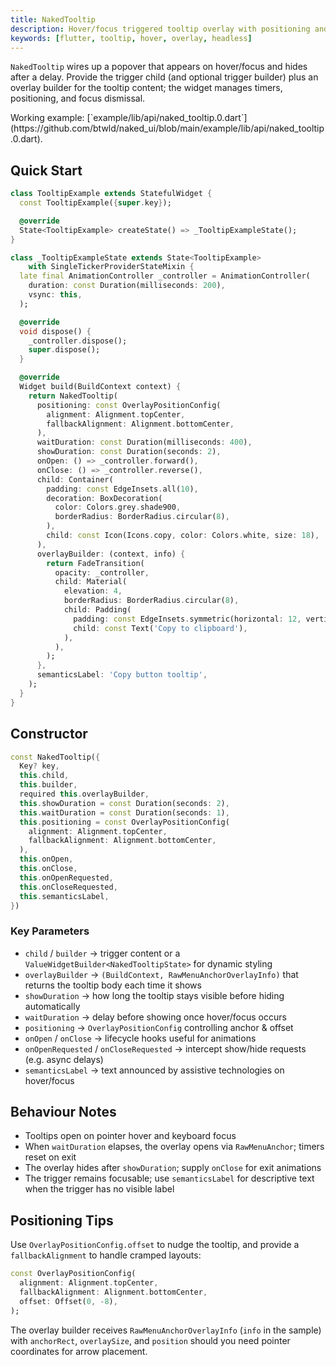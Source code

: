```yaml
---
title: NakedTooltip
description: Hover/focus triggered tooltip overlay with positioning and lifecycle callbacks
keywords: [flutter, tooltip, hover, overlay, headless]
---
```


`NakedTooltip` wires up a popover that appears on hover/focus and hides after a delay. Provide the trigger child (and optional trigger builder) plus an overlay builder for the tooltip content; the widget manages timers, positioning, and focus dismissal.

<Info>
  Working example: [`example/lib/api/naked_tooltip.0.dart`](https://github.com/btwld/naked_ui/blob/main/example/lib/api/naked_tooltip.0.dart).
</Info>

## Quick Start

```dart
class TooltipExample extends StatefulWidget {
  const TooltipExample({super.key});

  @override
  State<TooltipExample> createState() => _TooltipExampleState();
}

class _TooltipExampleState extends State<TooltipExample>
    with SingleTickerProviderStateMixin {
  late final AnimationController _controller = AnimationController(
    duration: const Duration(milliseconds: 200),
    vsync: this,
  );

  @override
  void dispose() {
    _controller.dispose();
    super.dispose();
  }

  @override
  Widget build(BuildContext context) {
    return NakedTooltip(
      positioning: const OverlayPositionConfig(
        alignment: Alignment.topCenter,
        fallbackAlignment: Alignment.bottomCenter,
      ),
      waitDuration: const Duration(milliseconds: 400),
      showDuration: const Duration(seconds: 2),
      onOpen: () => _controller.forward(),
      onClose: () => _controller.reverse(),
      child: Container(
        padding: const EdgeInsets.all(10),
        decoration: BoxDecoration(
          color: Colors.grey.shade900,
          borderRadius: BorderRadius.circular(8),
        ),
        child: const Icon(Icons.copy, color: Colors.white, size: 18),
      ),
      overlayBuilder: (context, info) {
        return FadeTransition(
          opacity: _controller,
          child: Material(
            elevation: 4,
            borderRadius: BorderRadius.circular(8),
            child: Padding(
              padding: const EdgeInsets.symmetric(horizontal: 12, vertical: 8),
              child: const Text('Copy to clipboard'),
            ),
          ),
        );
      },
      semanticsLabel: 'Copy button tooltip',
    );
  }
}
```

## Constructor

```dart
const NakedTooltip({
  Key? key,
  this.child,
  this.builder,
  required this.overlayBuilder,
  this.showDuration = const Duration(seconds: 2),
  this.waitDuration = const Duration(seconds: 1),
  this.positioning = const OverlayPositionConfig(
    alignment: Alignment.topCenter,
    fallbackAlignment: Alignment.bottomCenter,
  ),
  this.onOpen,
  this.onClose,
  this.onOpenRequested,
  this.onCloseRequested,
  this.semanticsLabel,
})
```

### Key Parameters

- `child` / `builder` → trigger content or a `ValueWidgetBuilder<NakedTooltipState>` for dynamic styling
- `overlayBuilder` → `(BuildContext, RawMenuAnchorOverlayInfo)` that returns the tooltip body each time it shows
- `showDuration` → how long the tooltip stays visible before hiding automatically
- `waitDuration` → delay before showing once hover/focus occurs
- `positioning` → `OverlayPositionConfig` controlling anchor & offset
- `onOpen` / `onClose` → lifecycle hooks useful for animations
- `onOpenRequested` / `onCloseRequested` → intercept show/hide requests (e.g. async delays)
- `semanticsLabel` → text announced by assistive technologies on hover/focus

## Behaviour Notes

- Tooltips open on pointer hover and keyboard focus
- When `waitDuration` elapses, the overlay opens via `RawMenuAnchor`; timers reset on exit
- The overlay hides after `showDuration`; supply `onClose` for exit animations
- The trigger remains focusable; use `semanticsLabel` for descriptive text when the trigger has no visible label

## Positioning Tips

Use `OverlayPositionConfig.offset` to nudge the tooltip, and provide a `fallbackAlignment` to handle cramped layouts:

```dart
const OverlayPositionConfig(
  alignment: Alignment.topCenter,
  fallbackAlignment: Alignment.bottomCenter,
  offset: Offset(0, -8),
);
```

The overlay builder receives `RawMenuAnchorOverlayInfo` (`info` in the sample) with `anchorRect`, `overlaySize`, and `position` should you need pointer coordinates for arrow placement.
